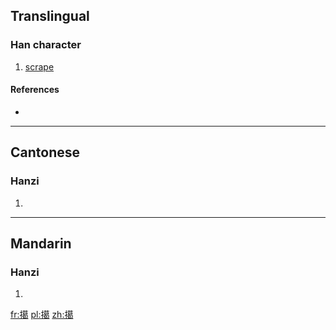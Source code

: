 ==Translingual==

===Han character===
{{Han char|rn=64|rad=手|as=13|sn=16|four=5402<sub>7</sub>|canj=手廿日女 (QTAV)}}

# [[scrape]]

====References====
* {{Han ref|kx=0459.060|dkj=12833|dj=0808.050|hdz=31954.020|uh=64D6|ud=25814|bh=E9A5|bd=59813}}

----

==Cantonese==

===Hanzi===
{{yue-hanzi|jyut=|y=kat6}}

# {{defn|lang=yue|sort=手13}}

----

==Mandarin==

===Hanzi===
{{cmn-hanzi|pin=[[gě]] ([[ge3]]), [[yè]] ([[ye4]])|wg=ko<sup>3</sup>, yeh<sup>4</sup>}}

# {{defn|lang=cmn|sort=手13}}

[[fr:擖]]
[[pl:擖]]
[[zh:擖]]